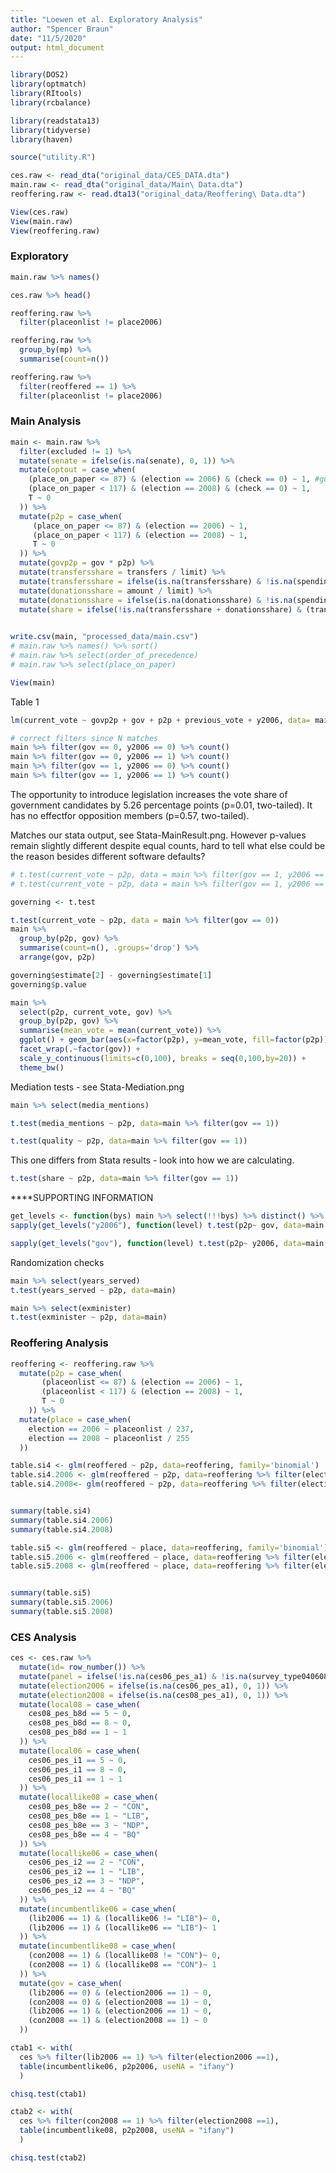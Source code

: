 ```yaml
---
title: "Loewen et al. Exploratory Analysis"
author: "Spencer Braun"
date: "11/5/2020"
output: html_document
---
```




```r
library(DOS2)
library(optmatch)
library(RItools)
library(rcbalance)

library(readstata13)
library(tidyverse)
library(haven)

source("utility.R")
```


```r
ces.raw <- read_dta("original_data/CES_DATA.dta")
main.raw <- read_dta("original_data/Main\ Data.dta")
reoffering.raw <- read.dta13("original_data/Reoffering\ Data.dta")
```

```r
View(ces.raw)
View(main.raw)
View(reoffering.raw)

```

### Exploratory

```r
main.raw %>% names()
```

```r
ces.raw %>% head()
```



```r
reoffering.raw %>%
  filter(placeonlist != place2006)

reoffering.raw %>%
  group_by(mp) %>%
  summarise(count=n())

reoffering.raw %>%
  filter(reoffered == 1) %>%
  filter(placeonlist != place2006)
```


### Main Analysis 
```r
main <- main.raw %>%
  filter(excluded != 1) %>%
  mutate(senate = ifelse(is.na(senate), 0, 1)) %>%
  mutate(optout = case_when(
    (place_on_paper <= 87) & (election == 2006) & (check == 0) ~ 1, #guessing place on paper = place from do file 
    (place_on_paper < 117) & (election == 2008) & (check == 0) ~ 1,
    T ~ 0
  )) %>%
  mutate(p2p = case_when(
     (place_on_paper <= 87) & (election == 2006) ~ 1,
     (place_on_paper < 117) & (election == 2008) ~ 1,
     T ~ 0
  )) %>%
  mutate(govp2p = gov * p2p) %>%
  mutate(transfersshare = transfers / limit) %>%
  mutate(transfersshare = ifelse(is.na(transfersshare) & !is.na(spending), 0, transfersshare)) %>%
  mutate(donationsshare = amount / limit) %>%
  mutate(donationsshare = ifelse(is.na(donationsshare) & !is.na(spending), 0, transfersshare)) %>%
  mutate(share = ifelse(!is.na(transfersshare + donationsshare) & (transfersshare + donationsshare > 1), 1, transfersshare + donationsshare))
  

write.csv(main, "processed_data/main.csv")
# main.raw %>% names() %>% sort()
# main.raw %>% select(order_of_precedence)
# main.raw %>% select(place_on_paper) 
```
```r
View(main)
```


Table 1
```r
lm(current_vote ~ govp2p + gov + p2p + previous_vote + y2006, data= main)
```

```r
# correct filters since N matches
main %>% filter(gov == 0, y2006 == 0) %>% count()
main %>% filter(gov == 0, y2006 == 1) %>% count()
main %>% filter(gov == 1, y2006 == 0) %>% count()
main %>% filter(gov == 1, y2006 == 1) %>% count()
```
 
The opportunity to introduce legislation increases the vote share of government candidates by 5.26 percentage points (p=0.01, two-tailed). It has no effectfor opposition members (p=0.57, two-tailed).

Matches our stata output, see Stata-MainResult.png. However p-values remain slightly different despite equal counts, hard to tell what else could be the reason besides different software defaults?
```r
# t.test(current_vote ~ p2p, data = main %>% filter(gov == 1, y2006 == 1))
# t.test(current_vote ~ p2p, data = main %>% filter(gov == 1, y2006 == 0))

governing <- t.test

t.test(current_vote ~ p2p, data = main %>% filter(gov == 0))
main %>%
  group_by(p2p, gov) %>%
  summarise(count=n(), .groups='drop') %>%
  arrange(gov, p2p)
```

```r
governing$estimate[2] - governing$estimate[1]
governing$p.value
```



```r
main %>%
  select(p2p, current_vote, gov) %>%
  group_by(p2p, gov) %>%
  summarise(mean_vote = mean(current_vote)) %>%
  ggplot() + geom_bar(aes(x=factor(p2p), y=mean_vote, fill=factor(p2p)), stat='identity') +
  facet_wrap(.~factor(gov)) +
  scale_y_continuous(limits=c(0,100), breaks = seq(0,100,by=20)) + 
  theme_bw()
```


Mediation tests - see Stata-Mediation.png
```r
main %>% select(media_mentions)

t.test(media_mentions ~ p2p, data=main %>% filter(gov == 1))
```

```r
t.test(quality ~ p2p, data=main %>% filter(gov == 1))
```


This one differs from Stata results - look into how we are calculating.
```r
t.test(share ~ p2p, data=main %>% filter(gov == 1))
```

****SUPPORTING INFORMATION
```r

get_levels <- function(bys) main %>% select(!!!bys) %>% distinct() %>% pull(.)
sapply(get_levels("y2006"), function(level) t.test(p2p~ gov, data=main %>% filter(y2006 == level)))
```

```r
sapply(get_levels("gov"), function(level) t.test(p2p~ y2006, data=main %>% filter(gov == level)))
```

Randomization checks

```r
main %>% select(years_served)
t.test(years_served ~ p2p, data=main)
```

```r
main %>% select(exminister)
t.test(exminister ~ p2p, data=main)
```



### Reoffering Analysis

```r
reoffering <- reoffering.raw %>%
  mutate(p2p = case_when(
       (placeonlist <= 87) & (election == 2006) ~ 1,
       (placeonlist < 117) & (election == 2008) ~ 1,
       T ~ 0
    )) %>%
  mutate(place = case_when(
    election == 2006 ~ placeonlist / 237,
    election == 2008 ~ placeonlist / 255
  ))
```


```r
table.si4 <- glm(reoffered ~ p2p, data=reoffering, family='binomial')
table.si4.2006 <- glm(reoffered ~ p2p, data=reoffering %>% filter(election == 2006), family='binomial')
table.si4.2008<- glm(reoffered ~ p2p, data=reoffering %>% filter(election == 2008), family='binomial')


summary(table.si4)
summary(table.si4.2006)
summary(table.si4.2008)
```


```r
table.si5 <- glm(reoffered ~ place, data=reoffering, family='binomial')
table.si5.2006 <- glm(reoffered ~ place, data=reoffering %>% filter(election == 2006), family='binomial')
table.si5.2008 <- glm(reoffered ~ place, data=reoffering %>% filter(election == 2008), family='binomial')


summary(table.si5)
summary(table.si5.2006)
summary(table.si5.2008)
```



### CES Analysis 

```r
ces <- ces.raw %>%
  mutate(id= row_number()) %>%
  mutate(panel = ifelse(!is.na(ces06_pes_a1) & !is.na(survey_type040608), 1, 0)) %>%
  mutate(election2006 = ifelse(is.na(ces06_pes_a1), 0, 1)) %>%
  mutate(election2008 = ifelse(is.na(ces08_pes_a1), 0, 1)) %>%
  mutate(local08 = case_when(
    ces08_pes_b8d == 5 ~ 0,
    ces08_pes_b8d == 8 ~ 0,
    ces08_pes_b8d == 1 ~ 1
  )) %>%
  mutate(local06 = case_when(
    ces06_pes_i1 == 5 ~ 0,
    ces06_pes_i1 == 8 ~ 0,
    ces06_pes_i1 == 1 ~ 1
  )) %>%
  mutate(locallike08 = case_when(
    ces08_pes_b8e == 2 ~ "CON",
    ces08_pes_b8e == 1 ~ "LIB",
    ces08_pes_b8e == 3 ~ "NDP",
    ces08_pes_b8e == 4 ~ "BQ"
  )) %>%
  mutate(locallike06 = case_when(
    ces06_pes_i2 == 2 ~ "CON",
    ces06_pes_i2 == 1 ~ "LIB",
    ces06_pes_i2 == 3 ~ "NDP",
    ces06_pes_i2 == 4 ~ "BQ"
  )) %>%
  mutate(incumbentlike06 = case_when(
    (lib2006 == 1) & (locallike06 != "LIB")~ 0,
    (lib2006 == 1) & (locallike06 == "LIB")~ 1
  )) %>%
  mutate(incumbentlike08 = case_when(
    (con2008 == 1) & (locallike08 != "CON")~ 0,
    (con2008 == 1) & (locallike08 == "CON")~ 1
  )) %>%
  mutate(gov = case_when(
    (lib2006 == 0) & (election2006 == 1) ~ 0,
    (con2008 == 0) & (election2008 == 1) ~ 0,
    (lib2006 == 1) & (election2006 == 1) ~ 0,
    (con2008 == 1) & (election2008 == 1) ~ 0
  ))


```


```r
ctab1 <- with(
  ces %>% filter(lib2006 == 1) %>% filter(election2006 ==1), 
  table(incumbentlike06, p2p2006, useNA = "ifany")
  )

chisq.test(ctab1)

ctab2 <- with(
  ces %>% filter(con2008 == 1) %>% filter(election2008 ==1), 
  table(incumbentlike08, p2p2008, useNA = "ifany")
  )

chisq.test(ctab2)

```


